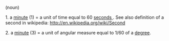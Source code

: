 (noun)

1.  a [[minute]] (1) = a unit of time equal to 60 [[second | seconds ]].
See also definition of a second in wikipedia:  http://en.wikipedia.org/wiki/Second

2.  a [[minute]] (3) = a unit of angular measure equal to 1/60 of a [[degree]].